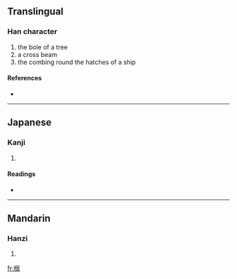 {{see|檁}}
==Translingual==

===Han character===
{{Han char|rn=75|rad=木|as=13|sn=17|four=|canj=木卜田火 (DYWF)}}

# the bole of a tree
# a cross beam
# the combing round the hatches of a ship

====References====
* {{Han ref|kx=0558.091|hdz=21305.020|uh=6AA9|ud=27305}}

----

==Japanese==

===Kanji===
{{ja-kanji|grade=|rs=木13}}

# {{defn|Japanese}}

====Readings====
* {{ja-readings|on=[[りん]] (rin)|kun=[[けた]] (keta)}}

----

==Mandarin==

===Hanzi===
{{cmn-hanzi|tra=檁|pin=[[lǐn]] ([[lin3]])|wg=lin<sup>3</sup>}}

# {{defn|Mandarin}}

[[fr:檩]]